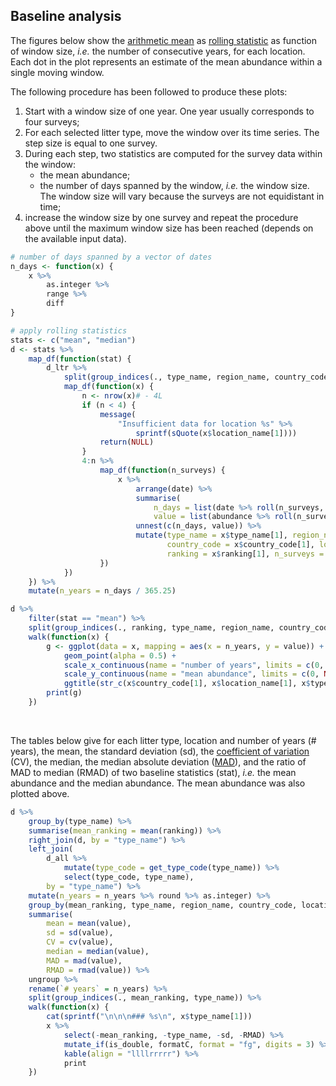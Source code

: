 ## Baseline analysis

The figures below show the [arithmetic mean](https://en.wikipedia.org/wiki/Arithmetic_mean) as [rolling statistic](https://en.wikipedia.org/wiki/Moving_average) as function of window size, _i.e._ the number of consecutive years, for each location. Each dot in the plot represents an estimate of the mean abundance within a single moving window. 

The following procedure has been followed to produce these plots:

1. Start with a window size of one year. One year usually corresponds to four surveys;
1. For each selected litter type, move the window over its time series. The step size is equal to one survey.
1. During each step, two statistics are computed for the survey data within the window:
    + the mean abundance;
    + the number of days spanned by the window, _i.e._ the window size. The window size will vary because the surveys are not equidistant in time;
1. increase the window size by one survey and repeat the procedure above until the maximum window size has been reached (depends on the available input data).


```r
# number of days spanned by a vector of dates
n_days <- function(x) {
    x %>%
        as.integer %>%
        range %>%
        diff
}

# apply rolling statistics
stats <- c("mean", "median")
d <- stats %>%
    map_df(function(stat) {
        d_ltr %>%
            split(group_indices(., type_name, region_name, country_code, location_name)) %>%
            map_df(function(x) {
                n <- nrow(x)# - 4L
                if (n < 4) {
                    message(
                        "Insufficient data for location %s" %>% 
                            sprintf(sQuote(x$location_name[1])))
                    return(NULL)
                }
                4:n %>%
                    map_df(function(n_surveys) {
                        x %>%
                            arrange(date) %>%
                            summarise(
                                n_days = list(date %>% roll(n_surveys, n_days)),
                                value = list(abundance %>% roll(n_surveys, get(stat)))) %>%
                            unnest(c(n_days, value)) %>%
                            mutate(type_name = x$type_name[1], region_name = x$region_name[1], 
                                   country_code = x$country_code[1], location_name = x$location_name[1], 
                                   ranking = x$ranking[1], n_surveys = n_surveys, stat = stat)
                    })
            })
    }) %>%
    mutate(n_years = n_days / 365.25)
```


```r
d %>%
    filter(stat == "mean") %>%
    split(group_indices(., ranking, type_name, region_name, country_code, location_name)) %>%
    walk(function(x) {
        g <- ggplot(data = x, mapping = aes(x = n_years, y = value)) +
            geom_point(alpha = 0.5) +
            scale_x_continuous(name = "number of years", limits = c(0, NA)) +
            scale_y_continuous(name = "mean abundance", limits = c(0, NA)) +
            ggtitle(str_c(x$country_code[1], x$location_name[1], x$type_name[1], sep = "  "))
        print(g)
    }) 
```


<p><br/></p>

The tables below give for each litter type, location and number of years (# years), the mean, the standard deviation (sd), the [coefficient of variation](https://en.wikipedia.org/wiki/Coefficient_of_variation) (CV), the median, the median absolute deviation ([MAD](https://en.wikipedia.org/wiki/Median_absolute_deviation)), and the ratio of MAD to median (RMAD) of two baseline statistics (stat), _i.e._ the mean abundance and the median abundance. The mean abundance was also plotted above.

```r
d %>%
    group_by(type_name) %>%
    summarise(mean_ranking = mean(ranking)) %>%
    right_join(d, by = "type_name") %>%
    left_join(
        d_all %>% 
            mutate(type_code = get_type_code(type_name)) %>%
            select(type_code, type_name), 
        by = "type_name") %>%
    mutate(n_years = n_years %>% round %>% as.integer) %>%
    group_by(mean_ranking, type_name, region_name, country_code, location_name, stat, n_years) %>%
    summarise(
        mean = mean(value), 
        sd = sd(value),
        CV = cv(value),
        median = median(value), 
        MAD = mad(value),
        RMAD = rmad(value)) %>%
    ungroup %>%
    rename(`# years` = n_years) %>%
    split(group_indices(., mean_ranking, type_name)) %>%
    walk(function(x) {
        cat(sprintf("\n\n\n### %s\n", x$type_name[1]))
        x %>% 
            select(-mean_ranking, -type_name, -sd, -RMAD) %>%
            mutate_if(is_double, formatC, format = "fg", digits = 3) %>%
            kable(align = "llllrrrrr") %>%
            print
    })
```
